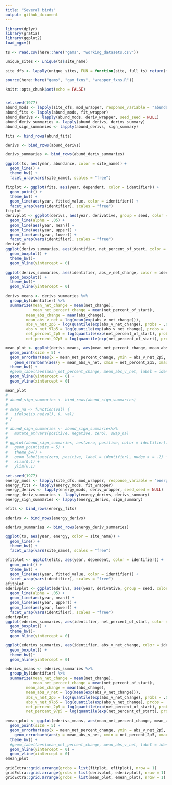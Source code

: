 ```yaml
---
title: "Several birds"
output: github_document
---
```


```r
library(dplyr)
library(gratia)
library(ggplot2)
load_mgcv()

ts <- read.csv(here::here("gams", "working_datasets.csv"))

unique_sites <- unique(ts$site_name)

site_dfs <- lapply(unique_sites, FUN = function(site, full_ts) return(filter(full_ts, site_name == site)), full_ts = ts)

source(here::here("gams", "gam_fxns", "wrapper_fxns.R"))
```

```r
knitr::opts_chunk$set(echo = FALSE)


set.seed(1977)
abund_mods <- lapply(site_dfs, mod_wrapper, response_variable = "abundance", k = 5, identifier = "site_name")
abund_fits <- lapply(abund_mods, fit_wrapper)
abund_derivs <- lapply(abund_mods, deriv_wrapper, seed_seed = NULL)
abund_deriv_summaries <- lapply(abund_derivs, derivs_summary)
abund_sign_summaries <- lapply(abund_derivs, sign_summary)

fits <- bind_rows(abund_fits)

derivs <- bind_rows(abund_derivs)

derivs_summaries <- bind_rows(abund_deriv_summaries)

ggplot(ts, aes(year, abundance, color = site_name)) +
  geom_line() +
  theme_bw() +
  facet_wrap(vars(site_name), scales = "free")

fitplot <- ggplot(fits, aes(year, dependent, color = identifier)) +
  geom_point() +
  theme_bw() +
  geom_line(aes(year, fitted_value, color = identifier)) +
  facet_wrap(vars(identifier), scales = "free")
fitplot
derivplot <- ggplot(derivs, aes(year, derivative, group = seed, color = identifier)) +
  geom_line(alpha = .05) +
  geom_line(aes(year, mean)) +
  geom_line(aes(year, upper)) +
  geom_line(aes(year, lower)) +
  facet_wrap(vars(identifier), scales = "free")
derivplot
ggplot(derivs_summaries, aes(identifier, net_percent_of_start, color = identifier)) +
  geom_boxplot() +
  theme_bw()+
  geom_hline(yintercept = 0)

ggplot(derivs_summaries, aes(identifier, abs_v_net_change, color = identifier)) +
  geom_boxplot() +
  theme_bw()+
  geom_hline(yintercept = 0)

derivs_means <- derivs_summaries %>%
  group_by(identifier) %>%
  summarize(mean_net_change = mean(net_change),
            mean_net_percent_change = mean(net_percent_of_start),
         mean_abs_change = mean(abs_change),
         mean_abs_v_net = log(mean(exp(abs_v_net_change))),
         abs_v_net_2p5 = log(quantile(exp(abs_v_net_change), probs = .025)),
         abs_v_net_97p5 = log(quantile(exp(abs_v_net_change), probs = .975)),
         net_percent_2p5 = log(quantile(exp(net_percent_of_start), probs = .025)),
         net_percent_97p5 = log(quantile(exp(net_percent_of_start), probs = .975)))

mean_plot <- ggplot(derivs_means, aes(mean_net_percent_change, mean_abs_v_net, color = identifier)) +
  geom_point(size = 5) +
  geom_errorbar(aes(x = mean_net_percent_change, ymin = abs_v_net_2p5, ymax = abs_v_net_97p5)) +
    geom_errorbarh(aes(y = mean_abs_v_net, xmin = net_percent_2p5, xmax = net_percent_97p5)) +
  theme_bw() +
  #geom_label(aes(mean_net_percent_change, mean_abs_v_net, label = identifier), nudge_y = .5)
  geom_hline(yintercept = 0) +
  geom_vline(xintercept = 0)

mean_plot
# 
# abund_sign_summaries <- bind_rows(abund_sign_summaries)
# 
# swap_na <- function(val) {
#   ifelse(is.na(val), 0, val)
# }
# 
# abund_sign_summaries <- abund_sign_summaries%>%
#   mutate_at(vars(positive, negative, zero), swap_na)
# 
# ggplot(abund_sign_summaries, aes(zero, positive, color = identifier)) +
#   geom_point(size = 5) +
#   theme_bw() +
#   geom_label(aes(zero, positive, label = identifier), nudge_x = .2) +
#   xlim(0,1) +
#   ylim(0,1)

```

```r

set.seed(1977)
energy_mods <- lapply(site_dfs, mod_wrapper, response_variable = "energy", k = 5, identifier = "site_name")
energy_fits <- lapply(energy_mods, fit_wrapper)
energy_derivs <- lapply(energy_mods, deriv_wrapper, seed_seed = NULL)
energy_deriv_summaries <- lapply(energy_derivs, derivs_summary)
energy_sign_summaries <- lapply(energy_derivs, sign_summary)

efits <- bind_rows(energy_fits)

ederivs <- bind_rows(energy_derivs)

ederivs_summaries <- bind_rows(energy_deriv_summaries)

ggplot(ts, aes(year, energy, color = site_name)) +
  geom_line() +
  theme_bw() +
  facet_wrap(vars(site_name), scales = "free")

efitplot <- ggplot(efits, aes(year, dependent, color = identifier)) +
  geom_point() +
  theme_bw() +
  geom_line(aes(year, fitted_value, color = identifier)) +
  facet_wrap(vars(identifier), scales = "free")
efitplot
ederivplot <- ggplot(ederivs, aes(year, derivative, group = seed, color = identifier)) +
  geom_line(alpha = .05) +
  geom_line(aes(year, mean)) +
  geom_line(aes(year, upper)) +
  geom_line(aes(year, lower)) +
  facet_wrap(vars(identifier), scales = "free")
ederivplot
ggplot(ederivs_summaries, aes(identifier, net_percent_of_start, color = identifier)) +
  geom_boxplot() +
  theme_bw()+
  geom_hline(yintercept = 0)

ggplot(ederivs_summaries, aes(identifier, abs_v_net_change, color = identifier)) +
  geom_boxplot() +
  theme_bw()+
  geom_hline(yintercept = 0)

ederivs_means <- ederivs_summaries %>%
  group_by(identifier) %>%
  summarize(mean_net_change = mean(net_change),
            mean_net_percent_change = mean(net_percent_of_start),
         mean_abs_change = mean(abs_change),
         mean_abs_v_net = log(mean(exp(abs_v_net_change))),
         abs_v_net_2p5 = log(quantile(exp(abs_v_net_change), probs = .025)),
         abs_v_net_97p5 = log(quantile(exp(abs_v_net_change), probs = .975)),
         net_percent_2p5 = log(quantile(exp(net_percent_of_start), probs = .025)),
         net_percent_97p5 = log(quantile(exp(net_percent_of_start), probs = .975)))

emean_plot <- ggplot(ederivs_means, aes(mean_net_percent_change, mean_abs_v_net, color = identifier)) +
  geom_point(size = 5) +
  geom_errorbar(aes(x = mean_net_percent_change, ymin = abs_v_net_2p5, ymax = abs_v_net_97p5)) +
    geom_errorbarh(aes(y = mean_abs_v_net, xmin = net_percent_2p5, xmax = net_percent_97p5)) +
  theme_bw() +
  #geom_label(aes(mean_net_percent_change, mean_abs_v_net, label = identifier), nudge_y = .5)
  geom_hline(yintercept = 0) +
  geom_vline(xintercept = 0)
emean_plot
```


```r

gridExtra::grid.arrange(grobs = list(fitplot, efitplot), nrow = 1)
gridExtra::grid.arrange(grobs = list(derivplot, ederivplot), nrow = 1)
gridExtra::grid.arrange(grobs = list(mean_plot, emean_plot), nrow = 1)


```


